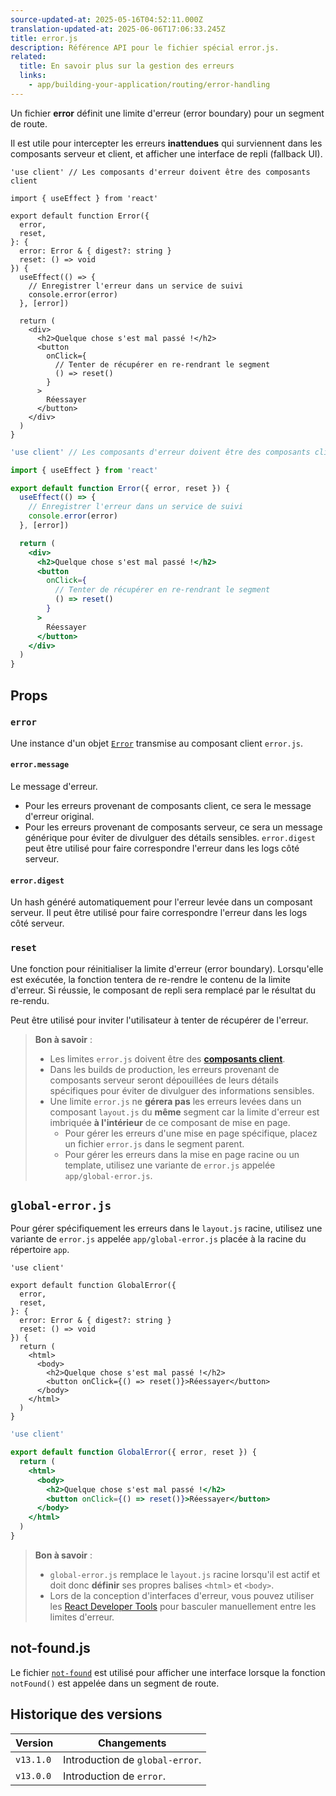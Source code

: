 ```yaml
---
source-updated-at: 2025-05-16T04:52:11.000Z
translation-updated-at: 2025-06-06T17:06:33.245Z
title: error.js
description: Référence API pour le fichier spécial error.js.
related:
  title: En savoir plus sur la gestion des erreurs
  links:
    - app/building-your-application/routing/error-handling
---
```


Un fichier **error** définit une limite d'erreur (error boundary) pour un segment de route.

Il est utile pour intercepter les erreurs **inattendues** qui surviennent dans les composants serveur et client, et afficher une interface de repli (fallback UI).

```tsx filename="app/dashboard/error.tsx" switcher
'use client' // Les composants d'erreur doivent être des composants client

import { useEffect } from 'react'

export default function Error({
  error,
  reset,
}: {
  error: Error & { digest?: string }
  reset: () => void
}) {
  useEffect(() => {
    // Enregistrer l'erreur dans un service de suivi
    console.error(error)
  }, [error])

  return (
    <div>
      <h2>Quelque chose s'est mal passé !</h2>
      <button
        onClick={
          // Tenter de récupérer en re-rendrant le segment
          () => reset()
        }
      >
        Réessayer
      </button>
    </div>
  )
}
```

```jsx filename="app/dashboard/error.js" switcher
'use client' // Les composants d'erreur doivent être des composants client

import { useEffect } from 'react'

export default function Error({ error, reset }) {
  useEffect(() => {
    // Enregistrer l'erreur dans un service de suivi
    console.error(error)
  }, [error])

  return (
    <div>
      <h2>Quelque chose s'est mal passé !</h2>
      <button
        onClick={
          // Tenter de récupérer en re-rendrant le segment
          () => reset()
        }
      >
        Réessayer
      </button>
    </div>
  )
}
```

## Props

### `error`

Une instance d'un objet [`Error`](https://developer.mozilla.org/docs/Web/JavaScript/Reference/Global_Objects/Error) transmise au composant client `error.js`.

#### `error.message`

Le message d'erreur.

- Pour les erreurs provenant de composants client, ce sera le message d'erreur original.
- Pour les erreurs provenant de composants serveur, ce sera un message générique pour éviter de divulguer des détails sensibles. `error.digest` peut être utilisé pour faire correspondre l'erreur dans les logs côté serveur.

#### `error.digest`

Un hash généré automatiquement pour l'erreur levée dans un composant serveur. Il peut être utilisé pour faire correspondre l'erreur dans les logs côté serveur.

### `reset`

Une fonction pour réinitialiser la limite d'erreur (error boundary). Lorsqu'elle est exécutée, la fonction tentera de re-rendre le contenu de la limite d'erreur. Si réussie, le composant de repli sera remplacé par le résultat du re-rendu.

Peut être utilisé pour inviter l'utilisateur à tenter de récupérer de l'erreur.

> **Bon à savoir** :
>
> - Les limites `error.js` doivent être des **[composants client](/docs/app/building-your-application/rendering/client-components)**.
> - Dans les builds de production, les erreurs provenant de composants serveur seront dépouillées de leurs détails spécifiques pour éviter de divulguer des informations sensibles.
> - Une limite `error.js` ne **gérera pas** les erreurs levées dans un composant `layout.js` du **même** segment car la limite d'erreur est imbriquée **à l'intérieur** de ce composant de mise en page.
>   - Pour gérer les erreurs d'une mise en page spécifique, placez un fichier `error.js` dans le segment parent.
>   - Pour gérer les erreurs dans la mise en page racine ou un template, utilisez une variante de `error.js` appelée `app/global-error.js`.

## `global-error.js`

Pour gérer spécifiquement les erreurs dans le `layout.js` racine, utilisez une variante de `error.js` appelée `app/global-error.js` placée à la racine du répertoire `app`.

```tsx filename="app/global-error.tsx" switcher
'use client'

export default function GlobalError({
  error,
  reset,
}: {
  error: Error & { digest?: string }
  reset: () => void
}) {
  return (
    <html>
      <body>
        <h2>Quelque chose s'est mal passé !</h2>
        <button onClick={() => reset()}>Réessayer</button>
      </body>
    </html>
  )
}
```

```jsx filename="app/global-error.js" switcher
'use client'

export default function GlobalError({ error, reset }) {
  return (
    <html>
      <body>
        <h2>Quelque chose s'est mal passé !</h2>
        <button onClick={() => reset()}>Réessayer</button>
      </body>
    </html>
  )
}
```

> **Bon à savoir** :
>
> - `global-error.js` remplace le `layout.js` racine lorsqu'il est actif et doit donc **définir** ses propres balises `<html>` et `<body>`.
> - Lors de la conception d'interfaces d'erreur, vous pouvez utiliser les [React Developer Tools](https://react.dev/learn/react-developer-tools) pour basculer manuellement entre les limites d'erreur.

## not-found.js

Le fichier [`not-found`](https://nextjs.org/docs/app/api-reference/file-conventions/not-found) est utilisé pour afficher une interface lorsque la fonction `notFound()` est appelée dans un segment de route.

## Historique des versions

| Version   | Changements                     |
| --------- | ------------------------------- |
| `v13.1.0` | Introduction de `global-error`. |
| `v13.0.0` | Introduction de `error`.        |